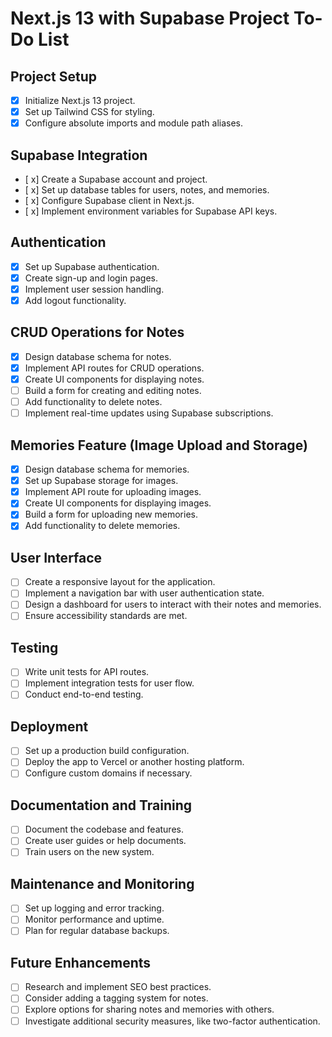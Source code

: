 # Next.js 13 with Supabase Project To-Do List

## Project Setup
- [x] Initialize Next.js 13 project.
- [x] Set up Tailwind CSS for styling.
- [x] Configure absolute imports and module path aliases.

## Supabase Integration
- [ x] Create a Supabase account and project.
- [ x] Set up database tables for users, notes, and memories.
- [ x] Configure Supabase client in Next.js.
- [ x] Implement environment variables for Supabase API keys.

## Authentication
- [x] Set up Supabase authentication.
- [x] Create sign-up and login pages.
- [x] Implement user session handling.
- [x] Add logout functionality.

## CRUD Operations for Notes
- [x] Design database schema for notes.
- [x] Implement API routes for CRUD operations.
- [x] Create UI components for displaying notes.
- [ ] Build a form for creating and editing notes.
- [ ] Add functionality to delete notes.
- [ ] Implement real-time updates using Supabase subscriptions.

## Memories Feature (Image Upload and Storage)
- [x] Design database schema for memories.
- [x] Set up Supabase storage for images.
- [x] Implement API route for uploading images.
- [x] Create UI components for displaying images.
- [x] Build a form for uploading new memories.
- [x] Add functionality to delete memories.

## User Interface
- [ ] Create a responsive layout for the application.
- [ ] Implement a navigation bar with user authentication state.
- [ ] Design a dashboard for users to interact with their notes and memories.
- [ ] Ensure accessibility standards are met.

## Testing
- [ ] Write unit tests for API routes.
- [ ] Implement integration tests for user flow.
- [ ] Conduct end-to-end testing.

## Deployment
- [ ] Set up a production build configuration.
- [ ] Deploy the app to Vercel or another hosting platform.
- [ ] Configure custom domains if necessary.

## Documentation and Training
- [ ] Document the codebase and features.
- [ ] Create user guides or help documents.
- [ ] Train users on the new system.

## Maintenance and Monitoring
- [ ] Set up logging and error tracking.
- [ ] Monitor performance and uptime.
- [ ] Plan for regular database backups.

## Future Enhancements
- [ ] Research and implement SEO best practices.
- [ ] Consider adding a tagging system for notes.
- [ ] Explore options for sharing notes and memories with others.
- [ ] Investigate additional security measures, like two-factor authentication.
